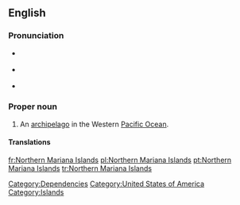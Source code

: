 ==English==
{{wikipedia}}

===Pronunciation===
* {{a|UK}} {{IPA|/ˈnɔː.ðən ˌmæɹ.iˈæn.ə ˈaɪ.ləndz/}}
* {{a|US}} {{IPA|/ˈnɔɹ.ðɚn ˌmɛɹ.iˈæn.ə ˈaɪ.ləndz/}}
* {{audio|en-us-Northern Mariana Islands.ogg|Audio (US)}}

===Proper noun===
{{en-proper noun|sg=[[Northern]] [[Mariana]] [[islands|Islands]]}}

# An [[archipelago]] in the Western [[Pacific Ocean]].


====Translations====
{{trans-top|archipelago}}
{{trans-mid}}
{{trans-bottom}}

[[Category:Dependencies]]
[[Category:United States of America]]
[[Category:Islands]]

[[fr:Northern Mariana Islands]]
[[pl:Northern Mariana Islands]]
[[pt:Northern Mariana Islands]]
[[tr:Northern Mariana Islands]]